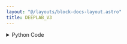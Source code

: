 ```yaml
---
layout: "@/layouts/block-docs-layout.astro"
title: DEEPLAB_V3
---
```



<PythonDocsDisplay docstring={docstring} />

<details>
<summary>Python Code</summary>
```python
from flojoy import flojoy, run_in_venv, Image


@flojoy
@run_in_venv(
    pip_dependencies=[
        "torch==2.0.1",
        "torchvision==0.15.2",
        "Pillow",
        "numpy",
    ]
)
def DEEPLAB_V3(default: Image) -> Image:
    """The DEEPLAB_V3 node returns a segmentation mask from an input image in a dataframe.

    The input image is expected to be a DataContainer of an 'image' type.

    The output is a DataContainer of an 'image' type with the same dimensions as the input image, but with the red, green, and blue channels replaced with the segmentation mask.

    Returns
    -------
    Image
    """

    import os
    import numpy as np
    import PIL.Image
    import torch
    from torchvision import transforms
    import torchvision.transforms.functional as TF
    from flojoy import Image
    from flojoy.utils import FLOJOY_CACHE_DIR

    # Parse input image
    input_image = default
    r, g, b, a = input_image.r, input_image.g, input_image.b, input_image.a
    nparray = (
        np.stack((r, g, b, a), axis=2) if a is not None else np.stack((r, g, b), axis=2)
    )
    # Convert input image
    input_image = TF.to_pil_image(nparray).convert("RGB")
    # Set torch hub cache directory
    torch.hub.set_dir(os.path.join(FLOJOY_CACHE_DIR, "cache", "torch_hub"))
    model = torch.hub.load(
        "pytorch/vision:v0.15.2",
        "deeplabv3_resnet50",
        pretrained=True,
        skip_validation=True,
    )
    model.eval()
    # Preprocessing
    preprocess_transform = transforms.Compose(
        [
            transforms.ToTensor(),
            transforms.Normalize(mean=[0.485, 0.456, 0.406], std=[0.229, 0.224, 0.225]),
        ]
    )
    # Feed the input image to the model
    input_tensor = preprocess_transform(input_image)
    input_batch = input_tensor.unsqueeze(0)
    with torch.inference_mode():
        output = model(input_batch)["out"][0]
    # Fetch the output
    output_predictions = output.argmax(0)
    palette = torch.tensor([2**25 - 1, 2**15 - 1, 2**21 - 1])
    colors = torch.as_tensor([i for i in range(21)])[:, None] * palette
    colors = (colors % 255).numpy().astype("uint8")
    # plot the semantic segmentation predictions of 21 classes in each color
    r = PIL.Image.fromarray(output_predictions.byte().cpu().numpy()).resize(
        input_image.size
    )
    r.putpalette(colors)
    out_img = np.array(r.convert("RGB"))
    # Build the output image
    return Image(
        r=out_img[:, :, 0],
        g=out_img[:, :, 1],
        b=out_img[:, :, 2],
        a=None,
    )

```
[Find this Flojoy Block on GitHub](https://github.com/flojoy-ai/blocks/blob/main/blocks/AI_ML/SEGMENTATION/DEEPLAB_V3/DEEPLAB_V3.py)
</details>

## Example

<AppDisplay app={app} blockName="DEEPLAB_V3" client:visible />

In this example, the node `DEEPLAB_V3` is producing a segmentation image mask from an input image generated by the `LOCAL_FILE` node.
